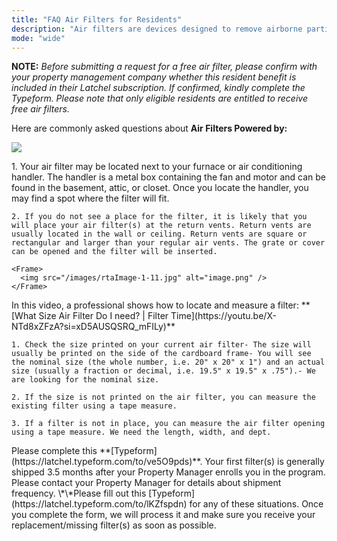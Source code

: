 ```yaml
---
title: "FAQ Air Filters for Residents"
description: "Air filters are devices designed to remove airborne particles, pollutants, and microorganisms that pose health risks and can harm the environment. The Free Air Filter program is one of the resident benefits that property management companies may include as part of their Latchel subscription."
mode: "wide"
---
```


**NOTE:** *Before submitting a request for a free air filter, please confirm with your property management company whether this resident benefit is included in their Latchel subscription. If confirmed, kindly complete the Typeform. Please note that only eligible residents are entitled to receive free air filters.*



Here are commonly asked questions about **Air Filters Powered by:**

![](/images/rtaImage-1-10.jpg)

<AccordionGroup>
  <Accordion title="How do I locate where my air filter(s) are in my home?">
    1. Your air filter may be located next to your furnace or air conditioning handler. The handler is a metal box containing the fan and motor and can be found in the basement, attic, or closet. Once you locate the handler, you may find a spot where the filter will fit.

    2. If you do not see a place for the filter, it is likely that you will place your air filter(s) at the return vents. Return vents are usually located in the wall or ceiling. Return vents are square or rectangular and larger than your regular air vents. The grate or cover can be opened and the filter will be inserted.

    <Frame>
      <img src="/images/rtaImage-1-11.jpg" alt="image.png" />
    </Frame>
  </Accordion>

  <Accordion title="How do I determine the size of my air filter(s)?">
    In this video, a professional shows how to locate and measure a filter: **[What Size Air Filter Do I need? | Filter Time](https://youtu.be/X-NTd8xZFzA?si=xD5AUSQSRQ_mFILy)**

    1. Check the size printed on your current air filter- The size will usually be printed on the side of the cardboard frame- You will see the nominal size (the whole number, i.e. 20" x 20" x 1") and an actual size (usually a fraction or decimal, i.e. 19.5" x 19.5" x .75").- We are looking for the nominal size.

    2. If the size is not printed on the air filter, you can measure the existing filter using a tape measure.

    3. If a filter is not in place, you can measure the air filter opening using a tape measure. We need the length, width, and dept.
  </Accordion>

  <Accordion title="How do I submit my filter information to Latchel?">
    Please complete this **[Typeform](https://latchel.typeform.com/to/ve5O9pds)**.
  </Accordion>

  <Accordion title="When will I receive my filter shipments?">
    Your first filter(s) is generally shipped 3.5 months after your Property Manager enrolls you in the program. Please contact your Property Manager for details about shipment frequency.
  </Accordion>

  <Accordion title="What should I do if I receive damaged, wrong, missing or no filters?">
    \*\*Please fill out this [Typeform](https://latchel.typeform.com/to/lKZfspdn) for any of these situations. Once you complete the form, we will process it and make sure you receive your replacement/missing filter(s) as soon as possible.
  </Accordion>
</AccordionGroup>